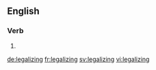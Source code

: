 ==English==

===Verb===
{{head|en|present participle}}

# {{present participle of|legalize|lang=en}}

[[de:legalizing]]
[[fr:legalizing]]
[[sv:legalizing]]
[[vi:legalizing]]